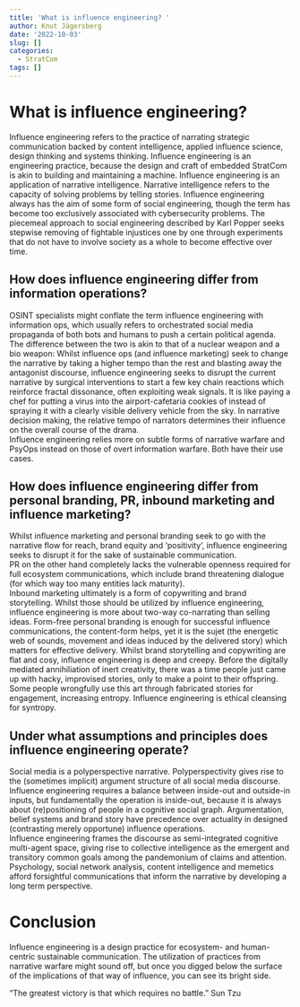 ```yaml
---
title: 'What is influence engineering? '
author: Knut Jägersberg
date: '2022-10-03'
slug: []
categories:
  - StratCom
tags: []
---
```



# What is influence engineering? 
Influence engineering refers to the practice of narrating strategic communication backed by content intelligence, applied influence science, design thinking and systems thinking. Influence engineering is an engineering practice, because the design and craft of embedded StratCom is akin to building and maintaining a machine. Influence engineering is an application of narrative intelligence. Narrative intelligence refers to the capacity of solving problems by telling stories. Influence engineering always has the aim of some form of social engineering, though the term has become too exclusively associated with cybersecurity problems. The piecemeal approach to social engineering described by Karl Popper seeks stepwise removing of fightable injustices one by one through experiments that do not have to involve society as a whole to become effective over time. 


## How does influence engineering differ from information operations? 
OSINT specialists might conflate the term influence engineering with information ops, which usually refers to orchestrated social media propaganda of both bots and humans to push a certain political agenda. The difference between the two is akin to that of a nuclear weapon and a bio weapon: Whilst influence ops (and influence marketing) seek to change the narrative by taking a higher tempo than the rest and blasting away the antagonist discourse, influence engineering seeks to disrupt the current narrative by surgical interventions to start a few key chain reactions which reinforce fractal dissonance, often exploiting weak signals. It is like paying a chef for putting a virus into the airport-cafetaria cookies of instead of spraying it with a clearly visible delivery vehicle from the sky.
In narrative decision making, the relative tempo of narrators determines their influence on the overall course of the drama.  
Influence engineering relies more on subtle forms of narrative warfare and PsyOps instead on those of overt information warfare. Both have their use cases.  



## How does influence engineering differ from personal branding, PR, inbound marketing and influence marketing? 
Whilst influence marketing and personal branding seek to go with the narrative flow for reach, brand equity and 'positivity', influence engineering seeks to disrupt it for the sake of sustainable communication.  
PR on the other hand completely lacks the vulnerable openness required for full ecosystem communications, which include brand threatening dialogue (for which way too many entities lack maturity).  
Inbound marketing ultimately is a form of copywriting and brand storytelling. Whilst those should be utilized by influence engineering, influence engineering is more about two-way co-narrating than selling ideas. Form-free personal branding is enough for successful influence communications, the content-form helps, yet it is the sujet (the energetic web of sounds, movement and ideas induced by the delivered story) which matters for effective delivery. Whilst brand storytelling and copywriting are flat and cosy, influence engineering is deep and creepy. Before the digitally mediated annihiliation of inert creativity, there was a time people just came up with hacky, improvised stories, only to make a point to their offspring. Some people wrongfully use this art through fabricated stories for engagement, increasing entropy. Influence engineering is ethical cleansing for syntropy.  


## Under what assumptions and principles does influence engineering operate?  
Social media is a polyperspective narrative. Polyperspectivity gives rise to the (sometimes implicit) argument structure of all social media discourse. Influence engineering requires a balance between inside-out and outside-in inputs, but fundamentally the operation is inside-out, because it is always about (re)positioning of people in a cognitive social graph. Argumentation, belief systems and brand story have precedence over actuality in designed (contrasting merely opportune) influence operations.  
Influence engineering frames the discourse as semi-integrated cognitive multi-agent space, giving rise to collective intelligence as the emergent and transitory common goals among the pandemonium of claims and attention. Psychology, social network analysis, content intelligence and memetics afford forsightful communications that inform the narrative by developing a long term perspective.  



# Conclusion    
Influence engineering is a design practice for ecosystem- and human-centric sustainable communication. The utilization of practices from narrative warfare might sound off, but once you digged below the surface of the implications of that way of influence, you can see its bright side.  


“The greatest victory is that which requires no battle.” Sun Tzu  
